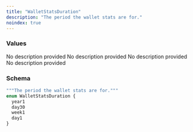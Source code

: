 ```yaml
---
title: "WalletStatsDuration"
description: "The period the wallet stats are for."
noindex: true
---
```


### Values

<ResponseField name="year1" type="enum">
  No description provided
</ResponseField>

<ResponseField name="day30" type="enum">
  No description provided
</ResponseField>

<ResponseField name="week1" type="enum">
  No description provided
</ResponseField>

<ResponseField name="day1" type="enum">
  No description provided
</ResponseField>

### Schema


```graphql 
"""The period the wallet stats are for."""
enum WalletStatsDuration {
  year1
  day30
  week1
  day1
}
```
